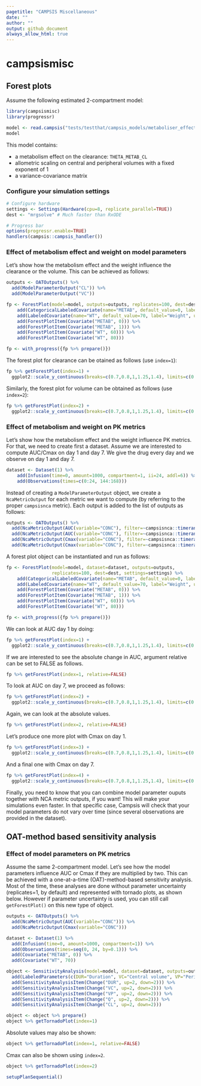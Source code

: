 ```yaml
---
pagetitle: "CAMPSIS Miscellaneous"
date: ""
author: ""
output: github_document
always_allow_html: true
---
```


# campsismisc

## Forest plots

Assume the following estimated 2-compartment model:

```r
library(campsismisc)
library(progressr)

model <- read.campsis("tests/testthat/campsis_models/metaboliser_effect_on_cl/")
model
```

This model contains:

- a metabolism effect on the clearance: `THETA_METAB_CL`
- allometric scaling on central and peripheral volumes with a fixed exponent of 1
- a variance-covariance matrix

### Configure your simulation settings

```r
# Configure hardware
settings <- Settings(Hardware(cpu=8, replicate_parallel=TRUE))
dest <- "mrgsolve" # Much faster than RxODE

# Progress bar
options(progressr.enable=TRUE)
handlers(campsis::campsis_handler())
```


### Effect of metabolism effect and weight on model parameters

Let's show how the metabolism effect and the weight influence the clearance or the volume. This can be achieved as follows:

```r
outputs <- OATOutputs() %>%
  add(ModelParameterOutput("CL")) %>%
  add(ModelParameterOutput("VC"))

fp <- ForestPlot(model=model, outputs=outputs, replicates=100, dest=dest, settings=settings) %>%
    add(CategoricalLabeledCovariate(name="METAB", default_value=0, label="Metaboliser", categories=c(Slow=0, Fast=1))) %>%
    add(LabeledCovariate(name="WT", default_value=70, label="Weight", unit="kg")) %>%
    add(ForestPlotItem(Covariate("METAB", 0))) %>%
    add(ForestPlotItem(Covariate("METAB", 1))) %>%
    add(ForestPlotItem(Covariate("WT", 60))) %>%
    add(ForestPlotItem(Covariate("WT", 80)))

fp <- with_progress({fp %>% prepare()})
```

The forest plot for clearance can be otained as follows (use `index=1`):

```r
fp %>% getForestPlot(index=1) +
  ggplot2::scale_y_continuous(breaks=c(0.7,0.8,1,1.25,1.4), limits=c(0.5, 1.5))
```

Similarly, the forest plot for volume can be obtained as follows (use `index=2`):

```r
fp %>% getForestPlot(index=2) +
  ggplot2::scale_y_continuous(breaks=c(0.7,0.8,1,1.25,1.4), limits=c(0.5, 1.5))
```

### Effect of metabolism and weight on PK metrics

Let's show how the metabolism effect and the weight influence PK metrics. For that, we need to create first a dataset. Assume we are interested to compute AUC/Cmax on day 1 and day 7. We give the drug every day and we observe on day 1 and day 7.

```r
dataset <- Dataset(1) %>%
    add(Infusion(time=0, amount=1000, compartment=1, ii=24, addl=6)) %>%
    add(Observations(times=c(0:24, 144:168)))
```

Instead of creating a `ModelParameterOutput` object, we create a `NcaMetricOutput` for each metric we want to compute (by referring to the proper `campsisnca` metric). Each output is added to the list of outputs as follows:

```r
outputs <- OATOutputs() %>%
  add(NcaMetricOutput(AUC(variable="CONC"), filter=~campsisnca::timerange(.x, min=0, max=24))) %>%
  add(NcaMetricOutput(AUC(variable="CONC"), filter=~campsisnca::timerange(.x, min=144, max=168), suffix="Day 7")) %>%
  add(NcaMetricOutput(Cmax(variable="CONC"), filter=~campsisnca::timerange(.x, min=0, max=24))) %>%
  add(NcaMetricOutput(Cmax(variable="CONC"), filter=~campsisnca::timerange(.x, min=144, max=168), suffix="Day 7"))
```

A forest plot object can be instantiated and run as follows:

```r
fp <- ForestPlot(model=model, dataset=dataset, outputs=outputs,
                 replicates=100, dest=dest, settings=settings) %>%
    add(CategoricalLabeledCovariate(name="METAB", default_value=0, label="Metaboliser", categories=c(Slow=0, Fast=1))) %>%
    add(LabeledCovariate(name="WT", default_value=70, label="Weight", unit="kg")) %>%
    add(ForestPlotItem(Covariate("METAB", 0))) %>%
    add(ForestPlotItem(Covariate("METAB", 1))) %>%
    add(ForestPlotItem(Covariate("WT", 60))) %>%
    add(ForestPlotItem(Covariate("WT", 80)))

fp <- with_progress({fp %>% prepare()})
```

We can look at AUC day 1 by doing:

```r
fp %>% getForestPlot(index=1) +
  ggplot2::scale_y_continuous(breaks=c(0.7,0.8,1,1.25,1.4), limits=c(0.5, 1.5))
```

If we are interested to see the absolute change in AUC, argument relative can be set to FALSE as follows.

```r
fp %>% getForestPlot(index=1, relative=FALSE)
```

To look at AUC on day 7, we proceed as follows:

```r
fp %>% getForestPlot(index=2) +
  ggplot2::scale_y_continuous(breaks=c(0.7,0.8,1,1.25,1.4), limits=c(0.5, 1.5))
```

Again, we can look at the absolute values.

```r
fp %>% getForestPlot(index=2, relative=FALSE)
```

Let's produce one more plot with Cmax on day 1.

```r
fp %>% getForestPlot(index=3) +
  ggplot2::scale_y_continuous(breaks=c(0.7,0.8,1,1.25,1.4), limits=c(0.5, 1.5))
```

And a final one with Cmax on day 7.

```r
fp %>% getForestPlot(index=4) +
  ggplot2::scale_y_continuous(breaks=c(0.7,0.8,1,1.25,1.4), limits=c(0.5, 1.5))
```

Finally, you need to know that you can combine model parameter ouputs together with NCA metric outputs, if you want! This will make your simulations even faster. In that specific case, Campsis will check that your model parameters do not vary over time (since several observations are provided in the dataset).

## OAT-method based sensitivity analysis

### Effect of model parameters on PK metrics

Assume the same 2-compartment model. Let's see how the model parameters influence AUC or Cmax if they are multiplied by two. This can be achieved with a one-at-a-time (OAT)-method-based sensitivity analysis. Most of the time, these analyses are done without parameter uncertainty (replicates=1, by default) and represented with tornado plots, as shown below. However if parameter uncertainty is used, you can still call `getForestPlot()` on this new type of object.

```r
outputs <- OATOutputs() %>%
  add(NcaMetricOutput(AUC(variable="CONC"))) %>%
  add(NcaMetricOutput(Cmax(variable="CONC")))

dataset <- Dataset(1) %>%
  add(Infusion(time=0, amount=1000, compartment=1)) %>%
  add(Observations(times=seq(0, 24, by=0.1))) %>%
  add(Covariate("METAB", 0)) %>%
  add(Covariate("WT", 70))

object <- SensitivityAnalysis(model=model, dataset=dataset, outputs=outputs) %>%
  add(LabeledParameters(c(DUR="Duration", VC="Central volume", VP="Peripheral volume", Q="Inter-compartmental\nclearance", CL="Clearance"))) %>%
  add(SensitivityAnalysisItem(Change("DUR", up=2, down=2))) %>%
  add(SensitivityAnalysisItem(Change("VC", up=2, down=2))) %>%
  add(SensitivityAnalysisItem(Change("VP", up=2, down=2))) %>%
  add(SensitivityAnalysisItem(Change("Q", up=2, down=2))) %>%
  add(SensitivityAnalysisItem(Change("CL", up=2, down=2)))

object <- object %>% prepare()
object %>% getTornadoPlot(index=1)
```

Absolute values may also be shown:

```r
object %>% getTornadoPlot(index=1, relative=FALSE)
```

Cmax can also be shown using `index=2`.

```r
object %>% getTornadoPlot(index=2)
```

```r
setupPlanSequential()
```


